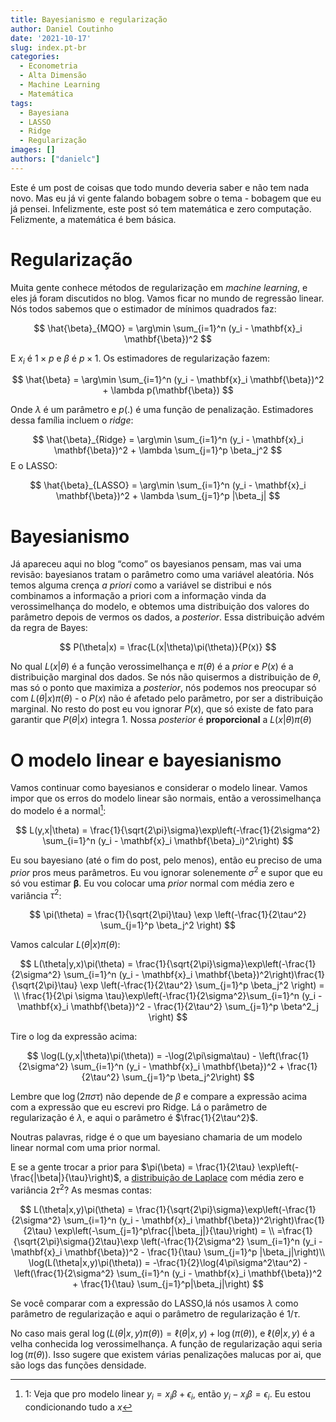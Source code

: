 ```yaml
---
title: Bayesianismo e regularização
author: Daniel Coutinho
date: '2021-10-17'
slug: index.pt-br
categories:
  - Econometria
  - Alta Dimensão
  - Machine Learning
  - Matemática
tags:
  - Bayesiana
  - LASSO
  - Ridge
  - Regularização
images: []
authors: ["danielc"]
---
```


Este é um post de coisas que todo mundo deveria saber e não tem nada novo. Mas eu já vi gente falando bobagem sobre o tema - bobagem que eu já pensei. Infelizmente, este post só tem matemática e zero computação. Felizmente, a matemática é bem básica.

# Regularização

Muita gente conhece métodos de regularização em _machine learning_, e eles já foram discutidos no blog. Vamos ficar no mundo de regressão linear. Nós todos sabemos que o estimador de mínimos quadrados faz:

$$
\hat{\beta}_{MQO} = \arg\min \sum_{i=1}^n (y_i - \mathbf{x}_i \mathbf{\beta})^2
$$

E $x_i$ é $1 \times p$ e $\beta$ é $p \times 1$. Os estimadores de regularização fazem:

$$
\hat{\beta} = \arg\min \sum_{i=1}^n (y_i - \mathbf{x}_i \mathbf{\beta})^2 + \lambda p(\mathbf{\beta})
$$

Onde $\lambda$ é um parâmetro e $p(.)$ é uma função de penalização. Estimadores dessa família incluem o _ridge_:

$$
\hat{\beta}_{Ridge} = \arg\min \sum_{i=1}^n (y_i - \mathbf{x}_i \mathbf{\beta})^2 + \lambda \sum_{j=1}^p \beta_j^2
$$
E o LASSO:

$$
\hat{\beta}_{LASSO} = \arg\min \sum_{i=1}^n (y_i - \mathbf{x}_i \mathbf{\beta})^2 + \lambda \sum_{j=1}^p |\beta_j|
$$

# Bayesianismo

Já apareceu aqui no blog "como" os bayesianos pensam, mas vai uma revisão: bayesianos tratam o parâmetro como uma variável aleatória. Nós temos alguma crença _a priori_ como a variável se distribui e nós combinamos a informação a priori com a informação vinda da verossimelhança do modelo, e obtemos uma distribuição dos valores do parâmetro depois de vermos os dados, a _posterior_. Essa distribuição advém da regra de Bayes:

$$
P(\theta|x) = \frac{L(x|\theta)\pi(\theta)}{P(x)}
$$

No qual $L(x|\theta)$ é a função verossimelhança e $\pi(\theta)$ é a _prior_ e $P(x)$ é a distribuição marginal dos dados. Se nós não quisermos a distribuição de $\theta$, mas só o ponto que maximiza a _posterior_, nós podemos nos preocupar só com $L(\theta|x)\pi(\theta)$ - o $P(x)$ não é afetado pelo parâmetro, por ser a distribuição marginal. No resto do post eu vou ignorar $P(x)$, que só existe de fato para garantir que $P(\theta|x)$ integra 1. Nossa _posterior_ é **proporcional** a $L(x|\theta)\pi(\theta)$

# O modelo linear e bayesianismo

Vamos continuar como bayesianos e considerar o modelo linear. Vamos impor que os erros do modelo linear são normais, então a verossimelhança do modelo é a normal^[1: Veja que pro modelo linear $y_i = x_i \beta + \epsilon_i$, então $y_i - x_i \beta = \epsilon_i$. Eu estou condicionando tudo a $x$]:

$$
L(y,x|\theta) = \frac{1}{\sqrt{2\pi}\sigma}\exp\left(-\frac{1}{2\sigma^2} \sum_{i=1}^n (y_i - \mathbf{x}_i \mathbf{\beta}_i)^2\right)
$$

Eu sou bayesiano (até o fim do post, pelo menos), então eu preciso de uma _prior_ pros meus parâmetros. Eu vou ignorar solenemente $\sigma^2$ e supor que eu só vou estimar $\mathbf{\beta}$. Eu vou colocar uma _prior_ normal com média zero e variância $\tau^2$:

$$
\pi(\theta) = \frac{1}{\sqrt{2\pi}\tau} \exp \left(-\frac{1}{2\tau^2} \sum_{j=1}^p \beta_j^2 \right)
$$

Vamos calcular $L(\theta|x)\pi(\theta)$:

$$
L(\theta|y,x)\pi(\theta) = \frac{1}{\sqrt{2\pi}\sigma}\exp\left(-\frac{1}{2\sigma^2} \sum_{i=1}^n (y_i - \mathbf{x}_i \mathbf{\beta})^2\right)\frac{1}{\sqrt{2\pi}\tau} \exp \left(-\frac{1}{2\tau^2} \sum_{j=1}^p \beta_j^2 \right) = \\
\frac{1}{2\pi \sigma \tau}\exp\left(-\frac{1}{2\sigma^2}\sum_{i=1}^n (y_i - \mathbf{x}_i \mathbf{\beta})^2 - \frac{1}{2\tau^2} \sum_{j=1}^p \beta^2_j \right)
$$

Tire o log da expressão acima: 

$$
\log(L(y,x|\theta)\pi(\theta)) = -\log(2\pi\sigma\tau) - \left(\frac{1}{2\sigma^2} \sum_{i=1}^n (y_i - \mathbf{x}_i \mathbf{\beta})^2 + \frac{1}{2\tau^2} \sum_{j=1}^p \beta_j^2\right)
$$

Lembre que $\log(2\pi \sigma \tau)$ não depende de $\beta$ e compare a expressão acima com a expressão que eu escrevi pro Ridge. Lá o parâmetro de regularização é $\lambda$, e aqui o parâmetro é $\frac{1}{2\tau^2}$. 

Noutras palavras, ridge é o que um bayesiano chamaria de um modelo linear normal com uma prior normal. 

E se a gente trocar a prior para $\pi(\beta) = \frac{1}{2\tau} \exp\left(-\frac{|\beta|}{\tau}\right)$, a [distribuição de Laplace](https://en.wikipedia.org/wiki/Laplace_distribution) com média zero e variância $2\tau^2$? As mesmas contas:

$$
L(\theta|x,y)\pi(\theta) = \frac{1}{\sqrt{2\pi}\sigma}\exp\left(-\frac{1}{2\sigma^2} \sum_{i=1}^n (y_i - \mathbf{x}_i \mathbf{\beta})^2\right)\frac{1}{2\tau} \exp\left(-\sum_{j=1}^p\frac{|\beta_j|}{\tau}\right) = \\ =\frac{1}{\sqrt{2\pi}\sigma{}2\tau}\exp \left(-\frac{1}{2\sigma^2} \sum_{i=1}^n (y_i - \mathbf{x}_i \mathbf{\beta})^2 - \frac{1}{\tau} \sum_{j=1}^p |\beta_j|\right)\\
\log(L(\theta|x,y)\pi(\theta)) = -\frac{1}{2}\log(4\pi\sigma^2\tau^2) - \left(\frac{1}{2\sigma^2} \sum_{i=1}^n (y_i - \mathbf{x}_i \mathbf{\beta})^2 + \frac{1}{\tau} \sum_{j=1}^p|\beta_j|\right)
$$

Se você comparar com a expressão do LASSO,lá nós usamos $\lambda$ como parâmetro de regularização e  aqui o parâmetro de regularização é $1/\tau$. 

No caso mais geral $\log(L(\theta|x,y)\pi(\theta)) = \ell(\theta|x,y) + \log(\pi(\theta))$, e $\ell(\theta|x,y)$ é a velha conhecida log verossimelhança. A função de regularização aqui seria $\log(\pi(\theta))$. Isso sugere que existem várias penalizações malucas por ai, que são logs das funções densidade.

